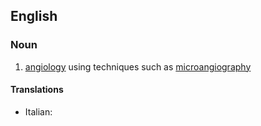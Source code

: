 ==English==

===Noun===
{{en-noun|-}}

# {{context|medicine}} [[angiology]] using techniques such as [[microangiography]]

====Translations====
{{trans-top|angiology using techniques}}
* Italian: {{t-|it|microangiologia|f}}
{{trans-mid}}
{{trans-bottom}}